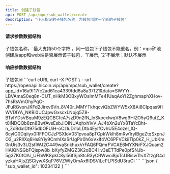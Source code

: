 ---
title: 创建子钱包
api: POST /api/mpc/sub_wallet/create
description: "传入指定的子钱包名称，为钱包创建一个新的子钱包"
---

#### 请求参数数据结构
<ParamField query="base_symbol" type="string" required>
    子钱包名称，`最大支持50个字符`，同一钱包下子钱包不能重名，例：mpc矿池
</ParamField>
<ParamField query="app_show_status" type="string">
    创建后app和web端是否展示该子钱包，`1`展示, `2`不展示；默认不展示
</ParamField>



#### 响应参数数据结构
<Expandable title="object">
    <ResponseField name="sub_wallet_id" type="integer">子钱包id</ResponseField>
</Expandable>



<RequestExample>
  ```curl cURL
  curl -X POST \
  --url https://openapi.hicoin.vip/api/mpc/sub_wallet/create?app_id=16a9f17fc2ad61ca4339fdd6a8a37f21&data=SWYYr-LBVAmaS0eq8n-CUT_nHkM3OBxyWOsImMTe41UaqAoYI2ZghmaphXHov-7hsRsVmOhyPqC-JFuRGvonJKFd2Jirxv6Vn_8V40r_MMYTkhqcviQbZWYW5xX8Ai8CIpqas9fIWVDIYA_NKBl0UCJpwGxscxLNpjq5Z8-BTyIYDsVBquM9zEQGBCfcA7szD9n2fN_loSkoexlwqV8wg9HIZO5yQ6utZ_Kt0lNDQQb8zn8BwfAvsEsbJlOINUAqhxh1vV_AJ4bXn2uYx8TaYcBht-n_ZcBdxIDt975dbOFUiH-oCzIuDi1oLDtb4EylfCvhU5E4ozel_lQ-6cyIG0Dqiiyx0RFFOCJzPSXIoV031pvoa8pTCpkWklh8mRw1rylBgeZtqSxpnJO2_u2RIlXq6Hs8Yly9CmhIXaSrUgPir0h6xVxlf4VC6PFVCkiiTlp0kZ_H_UbKm0nUis3v3U2sflWJ2C449waSrikhuxVrFAQ6PQmrFVCAE6MYXNrFXJQuam2HAIQNSGbFQjspw8b_bXyfyZMGZ3K2oBC4I_v3eETTdPe0pfSNJb-5g37K0tOAr_UFbWK8pkC8yl56fSjn8tcR3yCRWwoi8jxTcUBiswTtvXZtzgG4dyzkaHXjsZjSGiywXSqP76VZWlyOmAx6IDSViLcPLPISdU3ruCI
  ```
</RequestExample>



<ResponseExample>
```json
{
    "sub_wallet_id": 10234122
}
```
</ResponseExample>